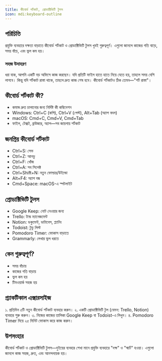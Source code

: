 ```yaml
---
title: কীবোর্ড শর্টকাট, প্রোডাক্টিভিটি টুলস
icon: mdi:keyboard-outline
---
```


## পরিচিতি

প্রযুক্তি ব্যবহারে দক্ষতা বাড়াতে কীবোর্ড শর্টকাট ও প্রোডাক্টিভিটি টুলস খুবই গুরুত্বপূর্ণ। এগুলো জানলে কাজের গতি বাড়ে, সময় বাঁচে, এবং ভুল কম হয়।

### সহজ উদাহরণ
ধরা যাক, আপনি একটি বড় অফিসে কাজ করছেন। যদি প্রতিটি ফাইল হাতে হাতে নিয়ে যেতে হয়, তাহলে সময় বেশি লাগবে। কিন্তু যদি শর্টকাট রাস্তা থাকে, তাহলে দ্রুত কাজ শেষ হবে। কীবোর্ড শর্টকাটও ঠিক তেমন—"শর্ট রাস্তা"।

## কীবোর্ড শর্টকাট কী?

- কমান্ড দ্রুত চালানোর জন্য নির্দিষ্ট কী কম্বিনেশন
- Windows: Ctrl+C (কপি), Ctrl+V (পেস্ট), Alt+Tab (অ্যাপ বদল)
- macOS: Cmd+C, Cmd+V, Cmd+Tab
- ফাইল, টেক্সট, ব্রাউজার, অ্যাপ—সব জায়গায় শর্টকাট

## জনপ্রিয় কীবোর্ড শর্টকাট

- Ctrl+S: সেভ
- Ctrl+Z: আনডু
- Ctrl+F: খোঁজ
- Ctrl+A: সব সিলেক্ট
- Ctrl+Shift+N: নতুন ফোল্ডার/উইন্ডো
- Alt+F4: অ্যাপ বন্ধ
- Cmd+Space: macOS-এ স্পটলাইট

## প্রোডাক্টিভিটি টুলস

- Google Keep: নোট নেওয়ার জন্য
- Trello: টাস্ক ম্যানেজমেন্ট
- Notion: ডকুমেন্ট, ডাটাবেস, প্ল্যানিং
- Todoist: টুডু লিস্ট
- Pomodoro Timer: ফোকাস বাড়াতে
- Grammarly: লেখার ভুল ধরতে

## কেন গুরুত্বপূর্ণ?

- সময় বাঁচায়
- কাজের গতি বাড়ায়
- ভুল কম হয়
- টিমওয়ার্ক সহজ হয়

## প্র্যাকটিকাল এক্সারসাইজ

১. প্রতিদিন ৫টি নতুন কীবোর্ড শর্টকাট ব্যবহার করুন।
২. একটি প্রোডাক্টিভিটি টুল (যেমন: Trello, Notion) ব্যবহার শুরু করুন।
৩. নিজের কাজের তালিকা Google Keep বা Todoist-এ লিখুন।
৪. Pomodoro Timer দিয়ে ২৫ মিনিট ফোকাস করে কাজ করুন।

## উপসংহার

কীবোর্ড শর্টকাট ও প্রোডাক্টিভিটি টুলস—দুইয়ের ব্যবহার শেখা মানে প্রযুক্তি ব্যবহারে "দক্ষ" ও "স্মার্ট" হওয়া। এগুলো জানলে কাজ সহজ, দ্রুত, এবং আনন্দদায়ক হয়।
